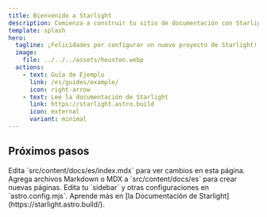 ```yaml
---
title: Bienvenido a Starlight
description: Comienza a construir tu sitio de documentación con Starlight.
template: splash
hero:
  tagline: ¡Felicidades por configurar un nuevo proyecto de Starlight!
  image:
    file: ../../../assets/houston.webp
  actions:
    - text: Guía de Ejemplo
      link: /es/guides/example/
      icon: right-arrow
    - text: Lee la documentación de Starlight
      link: https://starlight.astro.build
      icon: external
      variant: minimal
---
```



## Próximos pasos

<CardGrid stagger>
  <Card title="Actualizar contenido" icon="pencil">
    Edita `src/content/docs/es/index.mdx` para ver cambios en esta página.
  </Card>

  <Card title="Agregar nuevo contenido" icon="add-document">
    Agrega archivos Markdown o MDX a `src/content/docs/es` para crear nuevas páginas.
  </Card>

  <Card title="Configurar tu sitio" icon="setting">
    Edita tu `sidebar` y otras configuraciones en `astro.config.mjs`.
  </Card>

  <Card title="Lee la documentación" icon="open-book">
    Aprende más en [la Documentación de Starlight](https://starlight.astro.build/).
  </Card>
</CardGrid> 